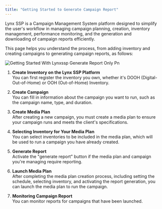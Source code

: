 ```yaml
---
title: "Getting Started to Generate Campaign Report"
---
```


<p class="text-md text-justify">
Lynx SSP is a Campaign Management System platform designed to simplify the user's workflow in managing campaign planning, creation, inventory management, performance monitoring, and the generation and downloading of campaign reports efficiently.

This page helps you understand the process, from adding inventory and creating campaigns to generating campaign reports, as follows:

</p>

![Getting Started With Lynxssp Generate Report Only Pn](/images/getting-started-with-lynxssp-generate-report-only.png)

1. **Create Inventory on the Lynx SSP Platform**\
   You can first register the inventory you own, whether it's DOOH (Digital-Out-of-Home) or OOH (Out-of-Home) Inventory.

   <Card title="Create a DOOH (Digital-Out-of-Home) Inventory">
     
   </Card>
   <Card title="Create a OOH (Out-of-Home) Inventory" iconType="regular">
     
   </Card>

<div />

2. **Create Campaign**\
   You can fill in information about the campaign you want to run, such as the campaign name, type, and duration.

<div />

3. **Create Media Plan**\
  After creating a new campaign, you must create a media plan to ensure your campaign runs and meets the client's specifications.

<div />

4. **Selecting Inventory for Your Media Plan**\
  You can select inventories to be included in the media plan, which will be used to run a campaign you have already created.

<div />

5. **Generate Report**\
  Activate the "generate report" button if the media plan and campaign you're managing require reporting.

<div />

6. **Launch Media Plan**\
  After completing the media plan creation process, including setting the schedule, selecting inventory, and activating the report generation, you can launch the media plan to run the campaign.

<div />

7. **Monitoring Campaign Report**\
   You can monitor reports for campaigns that have been launched.

   <Card title="Download Campaign Report">
     
   </Card>
   <Card title="Share Campaign Report">
     
   </Card>
   <Card title="Access Campaign Report">
     
   </Card>